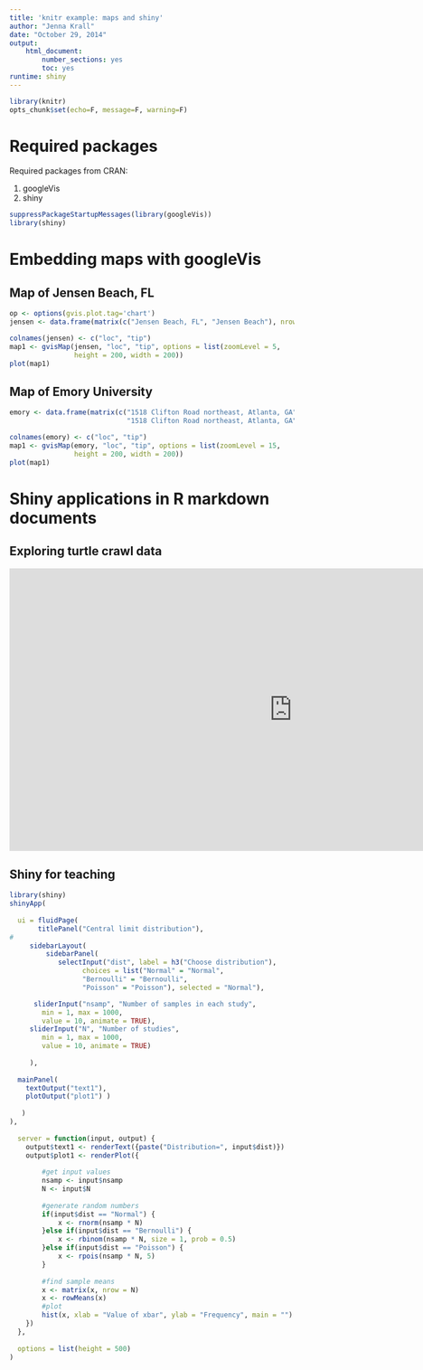 ```yaml
---
title: 'knitr example: maps and shiny'
author: "Jenna Krall"
date: "October 29, 2014"
output: 
    html_document:
        number_sections: yes
        toc: yes 
runtime: shiny
---
```




```r
library(knitr)
opts_chunk$set(echo=F, message=F, warning=F)
```

# Required packages

Required packages from CRAN: 

1. googleVis
2. shiny

```r
suppressPackageStartupMessages(library(googleVis))
library(shiny)

```


# Embedding maps with googleVis

## Map of Jensen Beach, FL
```r

op <- options(gvis.plot.tag='chart')
jensen <- data.frame(matrix(c("Jensen Beach, FL", "Jensen Beach"), nrow = 1))

colnames(jensen) <- c("loc", "tip")
map1 <- gvisMap(jensen, "loc", "tip", options = list(zoomLevel = 5,
                height = 200, width = 200))
plot(map1)

```



## Map of Emory University
```r


emory <- data.frame(matrix(c("1518 Clifton Road northeast, Atlanta, GA", 
                             "1518 Clifton Road northeast, Atlanta, GA"), nrow = 1))

colnames(emory) <- c("loc", "tip")
map1 <- gvisMap(emory, "loc", "tip", options = list(zoomLevel = 15,
                height = 200, width = 200))
plot(map1)

```



# Shiny applications in R markdown documents

## Exploring turtle crawl data
<iframe src="https://jkrall.shinyapps.io/turtle-explore" style="border: none; width: 1000px; height: 500px"></iframe>

## Shiny for teaching

```r
library(shiny)
shinyApp(
  
  ui = fluidPage(
       titlePanel("Central limit distribution"),
#       
     sidebarLayout(
         sidebarPanel(
            selectInput("dist", label = h3("Choose distribution"), 
                  choices = list("Normal" = "Normal", 
                  "Bernoulli" = "Bernoulli",
                  "Poisson" = "Poisson"), selected = "Normal"),

      sliderInput("nsamp", "Number of samples in each study",
        min = 1, max = 1000,
        value = 10, animate = TRUE),
     sliderInput("N", "Number of studies",
        min = 1, max = 1000,
        value = 10, animate = TRUE)
      
     ),
   
  mainPanel(
    textOutput("text1"),
    plotOutput("plot1") )
   
   )
),
  
  server = function(input, output) {
    output$text1 <- renderText({paste("Distribution=", input$dist)})
    output$plot1 <- renderPlot({
        
        #get input values
        nsamp <- input$nsamp
        N <- input$N
        
        #generate random numbers
        if(input$dist == "Normal") {
            x <- rnorm(nsamp * N)
        }else if(input$dist == "Bernoulli") {
            x <- rbinom(nsamp * N, size = 1, prob = 0.5)
        }else if(input$dist == "Poisson") {
            x <- rpois(nsamp * N, 5)
        }
        
        #find sample means
        x <- matrix(x, nrow = N)
        x <- rowMeans(x)
        #plot
        hist(x, xlab = "Value of xbar", ylab = "Frequency", main = "")
    })
  },
  
  options = list(height = 500)
)
```

